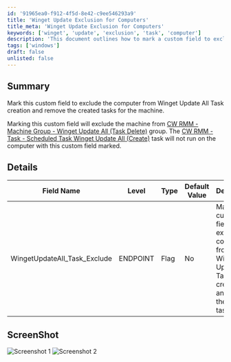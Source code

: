 ```yaml
---
id: '91965ea0-f912-4f5d-8e42-c9ee546293a9'
title: 'Winget Update Exclusion for Computers'
title_meta: 'Winget Update Exclusion for Computers'
keywords: ['winget', 'update', 'exclusion', 'task', 'computer']
description: 'This document outlines how to mark a custom field to exclude a computer from the Winget Update All Task creation in ConnectWise RMM. It provides details on the specific field, its properties, and how to manage tasks related to Winget updates for machines.'
tags: ['windows']
draft: false
unlisted: false
---
```

## Summary

Mark this custom field to exclude the computer from Winget Update All Task creation and remove the created tasks for the machine.

Marking this custom field will exclude the machine from [CW RMM - Machine Group - Winget Update All (Task Delete)](https://proval.itglue.com/DOC-5078775-15702936) group. The [CW RMM - Task - Scheduled Task Winget Update All (Create)](https://proval.itglue.com/DOC-5078775-15702931) task will not run on the computer with this custom field marked.

## Details

| Field Name                        | Level    | Type | Default Value | Description                                                                 | Editable |
|-----------------------------------|----------|------|---------------|-----------------------------------------------------------------------------|----------|
| WingetUpdateAll_Task_Exclude      | ENDPOINT | Flag | No            | Mark this custom field to exclude the computer from Winget Update All Task creation and remove the created task. | Yes      |

## ScreenShot

![Screenshot 1](../../../static/img/EndPoint---WingetUpdateAll_Task_Exclude/image_1.png) ![Screenshot 2](../../../static/img/EndPoint---WingetUpdateAll_Task_Exclude/image_2.png)











